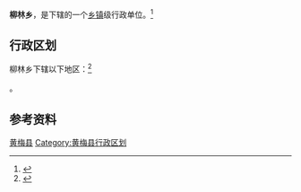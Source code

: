 {{Notability Unreferenced |time=2017-08-22T15:57:50+00:00}}
{{Expand|time=2017-08-22T15:57:50+00:00}}
{{中国乡级行政区|42/11/27/200/000}}

'''柳林乡'''，是{{PRC admin/fullname|42/11/27/200/000|3}}下辖的一个[[乡镇|乡镇]]级行政单位。<ref>{{PRC admin/ref sgc|{{PRC admin/parent|42/11/27/200/000}}}}</ref>

== 行政区划 ==

柳林乡下辖以下地区：<ref>{{PRC admin/ref sgc|42/11/27/200/000}}</ref>

{{PRC admin/children|42/11/27/200/000}}。

== 参考资料 ==

{{reflist}}

{{湖北省黄冈市黄梅县行政区划}}
{{湖北行政区划小作品}}
[[Category:黄冈市乡镇|黄梅县]]
[[Category:黄梅县行政区划|Category:黄梅县行政区划]]